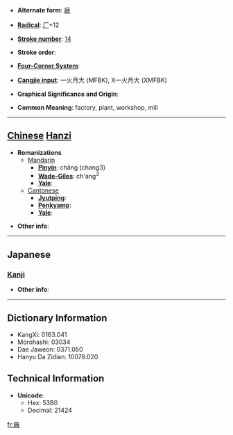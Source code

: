 * '''Alternate form''': [[廠]]

* '''[[Wiktionary:Chinese radical index| Radical]]''': [[Wiktionary:Chinese radical index 厂|厂]]+12

* '''[[Wiktionary:Chinese total strokes index|Stroke number]]''': [[Wiktionary:Chinese total strokes index 14|14]]

* '''Stroke order''': 

* '''[[Wiktionary:Chinese four corner index|Four-Corner System]]''': 

* '''[[Wiktionary:Chinese Cangjie index|Cangjie input]]''': 一火月大 (MFBK), X一火月大 (XMFBK)

* '''Graphical Significance and Origin''': 

* '''Common Meaning''': factory, plant, workshop, mill

----

== [[Chinese]] [[Hanzi]] ==

* '''Romanizations'''
** [[Mandarin]]
*** '''[[Pinyin]]''': chǎng (chang3)
*** '''[[Wade-Giles]]''': ch'ang<sup>3</sup>
*** '''[[Yale]]''': 
**[[Cantonese]]
***'''[[Jyutping]]''':
***'''[[Penkyamp]]''': 
***'''[[Yale]]''': 

* '''Other info''': 

----

==Japanese==
===[[Kanji]]===
{{kanji|on readings=[[しょう]] (shō)
|kun readings=[[うまや]] (umaya)
}}

* '''Other info''':  

----

== Dictionary Information ==

* KangXi: 0163.041
* Morohashi: 03034
* Dae Jaweon: 0371.050
* Hanyu Da Zidian: 10078.020

== Technical Information ==

* '''Unicode''':
** Hex: 53B0
** Decimal: 21424

[[fr:厰]]